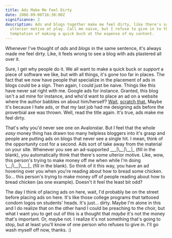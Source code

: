 ```yaml
---
title: Ads Make Me Feel Dirty
date: 2006-09-06T16:30:00Z
significance: 2
description: Ads and blogs together make me feel dirty, like there's some
  ulterior motive at play. Call me naive, but I refuse to give in to the
  temptation of making a quick buck at the expense of my content.
---
```


Whenever I've thought of _ads_ and _blogs_ in the same sentence, it's always made me feel dirty. Like, it feels wrong to see a blog with ads plastered all over it.

Sure, I get why people do it. We all want to make a quick buck or _support_ a piece of software we like, but with all things, it's gone too far in places. The fact that we now have people that specialize in the placement of ads in blogs could be a sign. Then again, I could just be naive. Things like this have never sat right with me. Google ads for instance. Granted, this blog isn't a ad mine for instance, and who'd want to place an ad on a website where the author babbles on about him/herself? [Wait,][1] [scratch that.][2] Maybe it's because I hate ads, or that my last job had me designing ads before the proverbial axe was thrown. Well, read the title again. It's true, ads make me feel dirty.

That's why you'd never see one on Avalonstar. But I feel that the whole _easy_ money thing has drawn too many helpless bloggers into it's grasp and people are putting ads on blogs that never see a single hit. I mean, think of the opportunity cost for a second. Ads sort of take away from the material on your site. Whenever you see an ad-supported \_\_\_|\\_\_\_|\\_\_\_|_ (fill in the blank), you automatically think that there's some ulterior motive. Like, wow, this person's trying to make money off me when while I'm doing \\_\_\_|\\_\_\_|\\_\_\_|\_ (fill in the blank). So think of it this way, you have an ad hovering over you when you're reading about how to bread some chicken. So... this person's trying to make money off of people reading about how to bread chicken (as one example). Doesn't it feel the least bit odd?

The day I think of placing ads on here, wait, I'd probably be on the street before placing ads on here. It's like those college programs that tattooed condom logos on students' heads. It's just... dirty. Maybe I'm alone in this and I do realize that on the other hand I could be preaching to the choir, but what I want you to get out of this is a thought that _maybe_ it's not the money that's important. Or, maybe not. I realize it's not something that's going to stop, but at least you'll know of one person who refuses to give in. I'll go wash myself off now, thanks. :)

[1]: http://www.kottke.org/
[2]: http://dooce.com/
